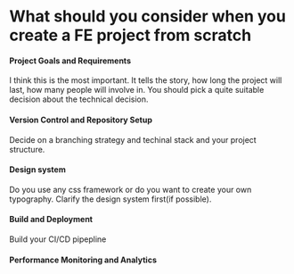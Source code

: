 # What should you consider when you create a FE project from scratch

#### Project Goals and Requirements

I think this is the most important. It tells the story, how long the project will last, how many people will involve in. You should pick a quite suitable decision about the technical decision.

#### Version Control and Repository Setup

Decide on a branching strategy and techinal stack and your project structure.

#### Design system

Do you use any css framework or do you want to create your own typography. Clarify the design system first(if possible).

#### Build and Deployment

Build your CI/CD pipepline

#### Performance Monitoring and Analytics